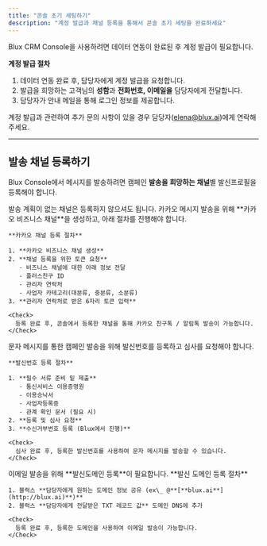 ```yaml
---
title: "콘솔 초기 세팅하기"
description: "계정 발급과 채널 등록을 통해서 콘솔 초기 세팅을 완료하세요"
---
```


Blux CRM Console을 사용하려면 데이터 연동이 완료된 후 계정 발급이 필요합니다.

**계정 발급 절차**

1. 데이터 연동 완료 후, 담당자에게 계정 발급을 요청합니다.
2. 발급을 희망하는 고객님의 **성함**과 **전화번호, 이메일을** 담당자에게 전달합니다.
3. 담당자가 안내 메일을 통해 로그인 정보를 제공합니다.

계정 발급과 관련하여 추가 문의 사항이 있을 경우 담당자([elena@blux.ai](mailto:elena@blux.ai))에게 연락해 주세요.

---

## 발송 채널 등록하기

Blux Console에서 메시지를 발송하려면 캠페인 **발송을 희망하는 채널**별 발신프로필을 등록해야 합니다.

<Note>
  발송 계획이 없는 채널은 등록하지 않으셔도 됩니다.
</Note>

<Steps>
  <Step title="카카오 채널 등록" icon="message" iconType="regular" titleSize="h3">
    카카오 메시지 발송을 위해 **카카오 비즈니스 채널**을 생성하고, 아래 절차를 진행해야 합니다.

    **카카오 채널 등록 절차**

    1. **카카오 비즈니스 채널 생성**
    2. **채널 등록을 위한 토큰 요청**
       - 비즈니스 채널에 대한 아래 정보 전달
       - 플러스친구 ID
       - 관리자 연락처
       - 사업자 카테고리(대분류, 중분류, 소분류)
    3. **관리자 연락처로 받은 6자리 토큰 입력**

    <Check>
      등록 완료 후, 콘솔에서 등록한 채널을 통해 카카오 친구톡 / 알림톡 발송이 가능합니다.
    </Check>
  </Step>
  <Step title="문자메시지 발신번호 등록" icon="message-sms" iconType="regular" titleSize="h3">
    문자 메시지를 통한 캠페인 발송을 위해 발신번호를 등록하고 심사를 요청해야 합니다.

    **발신번호 등록 절차**

    1. **필수 서류 준비 밑 제출**
       - 통신서비스 이용증명원
       - 이용승낙서
       - 사업자등록증
       - 관계 확인 문서 (필요 시)
    2. **등록 및 심사 요청**
    3. **수신거부번호 등록 (Blux에서 진행)**

    <Check>
      심사 완료 후, 등록한 발신번호를 사용하여 문자 메시지를 발송할 수 있습니다.
    </Check>
  </Step>
  <Step title="이메일 발신도메인 등록" icon="envelope" iconType="regular" titleSize="h3">
    이메일 발송을 위해 **발신도메인 등록**이 필요합니다.
    **발신 도메인 등록 절차**

    1. 블럭스 **담당자에게 원하는 도메인 정보 공유 (ex\_ @**[**blux.ai**](http://blux.ai)**)**
    2. 블럭스 **담당자에게 전달받은 TXT 레코드 값** 도메인 DNS에 추가

    <Check>
      등록 완료 후, 등록한 도메인을 사용하여 이메일 발송이 가능합니다.
    </Check>
  </Step>
</Steps>